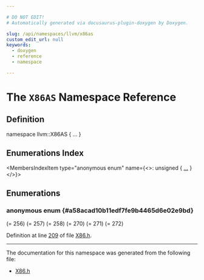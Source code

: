 ```yaml
---

# DO NOT EDIT!
# Automatically generated via docusaurus-plugin-doxygen by Doxygen.

slug: /api/namespaces/llvm/x86as
custom_edit_url: null
keywords:
  - doxygen
  - reference
  - namespace

---
```





# The `X86AS` Namespace Reference

<DoxygenPage pluginConfig={pluginConfig}>



## Definition

<CodeBlock>namespace llvm::X86AS &#123; ... &#125;</CodeBlock>

## Enumerations Index

<MembersIndex>

<MembersIndexItem
  type="anonymous enum"
  name={<>: unsigned &#123; <a href="#a58acad10b11edf7fe9b4465d6e02e9bd">...</a> &#125;</>}>
</MembersIndexItem>

</MembersIndex>


<SectionDefinition>

## Enumerations

### anonymous enum  {#a58acad10b11edf7fe9b4465d6e02e9bd}

<MemberDefinition
  prototype="anonymous enum : unsigned">

<EnumerationList title="Enumeration values">

<Link id="a58acad10b11edf7fe9b4465d6e02e9bdae6c7f069a983c84ea52c71b384ad2730" />
<EnumerationListItem name="GS">
 (= 256)
</EnumerationListItem>

<Link id="a58acad10b11edf7fe9b4465d6e02e9bda5b3a782ccae295a254e2794ad30ad07f" />
<EnumerationListItem name="FS">
 (= 257)
</EnumerationListItem>

<Link id="a58acad10b11edf7fe9b4465d6e02e9bda1337cc82304bed6c1a811f1a7f308aca" />
<EnumerationListItem name="SS">
 (= 258)
</EnumerationListItem>

<Link id="a58acad10b11edf7fe9b4465d6e02e9bdabe40d285f4d2c150e0a581e58e22a0b2" />
<EnumerationListItem name="PTR32_SPTR">
 (= 270)
</EnumerationListItem>

<Link id="a58acad10b11edf7fe9b4465d6e02e9bda3312804f15e09c5138ae0e8e6c72ae6f" />
<EnumerationListItem name="PTR32_UPTR">
 (= 271)
</EnumerationListItem>

<Link id="a58acad10b11edf7fe9b4465d6e02e9bda81b341aafacbebcd9c177b0b14a907f9" />
<EnumerationListItem name="PTR64">
 (= 272)
</EnumerationListItem>

</EnumerationList>

Definition at line <a href="/docs/api/files/lib/lib/target/lib/target/x86/x86-h/#l00209">209</a> of file <a href="/docs/api/files/lib/lib/target/lib/target/x86/x86-h">X86.h</a>.
</MemberDefinition>

</SectionDefinition>

<hr/>

The documentation for this namespace was generated from the following file:

<ul>
<li><a href="/docs/api/files/lib/lib/target/lib/target/x86/x86-h">X86.h</a></li>
</ul>

</DoxygenPage>
